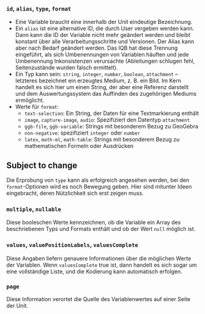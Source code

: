### `id`, `alias`, `type`, `format`

* Eine Variable braucht eine innerhalb der Unit eindeutige Bezeichnung.
* Ein `alias` ist eine alternative ID, die durch User vergeben werden kann. Dann kann die ID der Variable nicht mehr geändert werden und bleibt konstant über alle Verarbeitungsschritte und Versionen. Der Alias kann aber nach Bedarf geändert werden. Das IQB hat diese Trennung eingeführt, als sich Umbenennungen von Variablen häuften und jede Umbenennung Inkonsistenzen verursachte (Ableitungen schlugen fehl, Seitenzustände wurden falsch ermittelt).
* Ein Typ kann sein: `string`, `integer`, `number`, `boolean`, `attachment` -- letzteres bezeichnet ein erzeugtes Medium, z. B. ein Bild. Im Kern handelt es sich hier um einen String, der aber eine Referenz darstellt und dem Auswertungssystem das Auffinden des zugehörigen Mediums ermöglicht.
* Werte für `format`:
  - `text-selection`: Ein String, der Daten für eine Textmarkierung enthält
  - `image`, `capture-image`, `audio`: Spezifiziert den Datentyp `attachment`
  - `ggb-file`, `ggb-variable`: Strings mit besonderem Bezug zu GeoGebra
  - `non-negative`: spezifiziert `integer` oder `number`
  - `latex`, `math-ml`, `math-table`: Strings mit besonderem Bezug zu mathematischen Formeln oder Ausdrücken

::: {.callout-warning}
## Subject to change

Die Erprobung von `type` kann als erfolgreich angesehen werden, bei den `format`-Optionen wird es noch Bewegung geben. Hier sind mitunter Ideen eingebracht, deren Nützlichkeit sich erst zeigen muss.
:::

### `multiple`, `nullable`

Diese booleschen Werte kennzeichnen, ob die Variable ein Array des beschriebenen Typs und Formats enthält und ob der Wert `null` möglich ist.

### `values`, `valuePositionLabels`, `valuesComplete`

Diese Angaben liefern genauere Informationen über die möglichen Werte der Variablen. Wenn `valuesComplete` true ist, dann handelt es sich sogar um eine vollständige Liste, und die Kodierung kann automatisch erfolgen.

### `page`

Diese Information verortet die Quelle des Variablenwertes auf einer Seite der Unit.